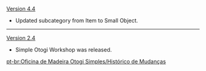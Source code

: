 {{Change History/Header}}
[[Version 4.4]]
* Updated subcategory from Item to Small Object.
----
[[Version 2.4]]
* Simple Otogi Workshop was released.
<noinclude>
[[pt-br:Oficina de Madeira Otogi Simples/Histórico de Mudanças]]
</noinclude>